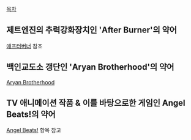 [[목차]]



== 제트엔진의 추력강화장치인 ''''A'''fter '''B'''urner'의 약어 ==
[[애프터버너]] 참조


== 백인교도소 갱단인 ''''A'''ryan '''B'''rotherhood'의 약어 ==
[[Aryan Brotherhood]]

== TV 애니메이션 작품 & 이를 바탕으로한 게임인 Angel Beats!의 약어 ==
[[Angel Beats!]] 항목 참고
